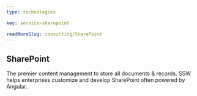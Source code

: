 ```yaml
---
type: technologies

key: service-sharepoint

readMoreSlug: consulting/SharePoint
---
```


## SharePoint

The premier content management to store all documents & records. SSW helps enterprises customize and develop SharePoint often powered by Angular.

